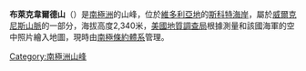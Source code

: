{{Coord|77|59|S|161|4|E||display=title}}

'''布萊克韋爾德山'''（{{lang-en|Mount Blackwelder}}）是[[南極洲|南極洲]]的山峰，位於[[維多利亞地|維多利亞地]]的[[斯科特海岸|斯科特海岸]]，屬於[[威爾克尼斯山脈|威爾克尼斯山脈]]的一部分，海拔高度2,340米，[[美國地質調查局|美國地質調查局]]根據測量和該國海軍的空中照片繪入地圖，現時由[[南極條約體系|南極條約體系]]管理。

{{DEFAULTSORT:Mount Blackwelder}}
[[Category:南極洲山峰|Category:南極洲山峰]]


{{ScottCoast-geo-stub}}